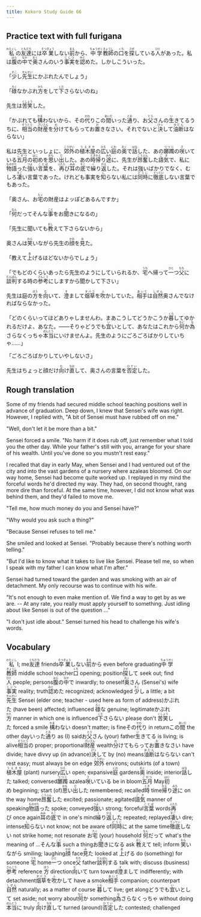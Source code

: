 ```yaml
---
title: Kokoro Study Guide 66
---
```


## Practice text with full furigana

<p>
<ruby><rb>私</rb><rt>わたくし</rt></ruby>の<ruby><rb>友達</rb><rt>ともだち</rt></ruby>には<ruby><rb>卒業</rb><rt>そつぎょう</rt></ruby>しない<ruby><rb>前</rb><rt>まえ</rt></ruby>から、<ruby><rb>中学</rb><rt>ちゅうがく</rt></ruby><ruby><rb>教師</rb><rt>きょうし</rt></ruby>の<ruby><rb>口</rb><rt>くち</rt></ruby>を<ruby><rb>探</rb><rt>さが</rt></ruby>している<ruby><rb>人</rb><rt>ひと</rt></ruby>があった。私は<ruby><rb>腹</rb><rt>はら</rt></ruby>の<ruby><rb>中</rb><rt>なか</rt></ruby>で<ruby><rb>奥</rb><rt>おく</rt></ruby>さんのいう<ruby><rb>事実</rb><rt>じじつ</rt></ruby>を<ruby><rb>認</rb><rt>みと</rt></ruby>めた。しかしこういった。
</p>

<p>
「<ruby><rb>少</rb><rt>すこ</rt></ruby>し<ruby><rb>先生</rb><rt>せんせい</rt></ruby>にかぶれたんでしょう」
</p>

<p>
「<ruby><rb>碌</rb><rt>ろく</rt></ruby>なかぶれ<ruby><rb>方</rb><rt>かた</rt></ruby>をして<ruby><rb>下</rb><rt>くだ</rt></ruby>さらないのね」
</p>

<p>
先生は<ruby><rb>苦笑</rb><rt>くしょう</rt></ruby>した。
</p>

<p>
「かぶれても<ruby><rb>構</rb><rt>かま</rt></ruby>わないから、その<ruby><rb>代</rb><rt>かわ</rt></ruby>りこの<ruby><rb>間</rb><rt>あいだ</rt></ruby>いった<ruby><rb>通</rb><rt>とお</rt></ruby>り、お<ruby><rb>父</rb><rt>とう</rt></ruby>さんの<ruby><rb>生</rb><rt>い</rt></ruby>きてるうちに、<ruby><rb>相当</rb><rt>そうとう</rt></ruby>の<ruby><rb>財産</rb><rt>ざいさん</rt></ruby>を<ruby><rb>分</rb><rt>わ</rt></ruby>けてもらってお<ruby><rb>置</rb><rt>お</rt></ruby>きなさい。それでないと<ruby><rb>決</rb><rt>けっ</rt></ruby>して<ruby><rb>油断</rb><rt>ゆだん</rt></ruby>はならない」
</p>

<p>
私は先生といっしょに、<ruby><rb>郊外</rb><rt>こうがい</rt></ruby>の<ruby><rb>植木屋</rb><rt>うえきや</rt></ruby>の<ruby><rb>広</rb><rt>ひろ</rt></ruby>い<ruby><rb>庭</rb><rt>にわ</rt></ruby>の<ruby><rb>奥</rb><rt>おく</rt></ruby>で<ruby><rb>話</rb><rt>はな</rt></ruby>した、あの<ruby><rb>躑躅</rb><rt>つつじ</rt></ruby>の<ruby><rb>咲</rb><rt>さ</rt></ruby>いている<ruby><rb>五月</rb><rt>ごがつ</rt></ruby>の<ruby><rb>初</rb><rt>はじ</rt></ruby>めを<ruby><rb>思</rb><rt>おも</rt></ruby>い<ruby><rb>出</rb><rt>だ</rt></ruby>した。あの<ruby><rb>時</rb><rt>とき</rt></ruby><ruby><rb>帰</rb><rt>かえ</rt></ruby>り<ruby><rb>途</rb><rt>みち</rt></ruby>に、先生が<ruby><rb>昂奮</rb><rt>こうふん</rt></ruby>した<ruby><rb>語気</rb><rt>ごき</rt></ruby>で、私に<ruby><rb>物語</rb><rt>ものがた</rt></ruby>った<ruby><rb>強</rb><rt>つよ</rt></ruby>い<ruby><rb>言葉</rb><rt>ことば</rt></ruby>を、<ruby><rb>再</rb><rt>ふたた</rt></ruby>び<ruby><rb>耳</rb><rt>みみ</rt></ruby>の<ruby><rb>底</rb><rt>そこ</rt></ruby>で<ruby><rb>繰</rb><rt>く</rt></ruby>り<ruby><rb>返</rb><rt>かえ</rt></ruby>した。それは強いばかりでなく、むしろ<ruby><rb>凄</rb><rt>すご</rt></ruby>い言葉であった。けれども事実を<ruby><rb>知</rb><rt>し</rt></ruby>らない私には<ruby><rb>同時</rb><rt>どうじ</rt></ruby>に<ruby><rb>徹底</rb><rt>てってい</rt></ruby>しない言葉でもあった。
</p>

<p>
「奥さん、お<ruby><rb>宅</rb><rt>たく</rt></ruby>の財産はよッぽどあるんですか」
</p>

<p>
「<ruby><rb>何</rb><rt>なん</rt></ruby>だってそんな<ruby><rb>事</rb><rt>こと</rt></ruby>をお<ruby><rb>聞</rb><rt>き</rt></ruby>きになるの」
</p>

<p>
「先生に聞いても<ruby><rb>教</rb><rt>おし</rt></ruby>えて下さらないから」
</p>

<p>
奥さんは<ruby><rb>笑</rb><rt>わら</rt></ruby>いながら先生の<ruby><rb>顔</rb><rt>かお</rt></ruby>を<ruby><rb>見</rb><rt>み</rt></ruby>た。
</p>

<p>
「教えて<ruby><rb>上</rb><rt>あ</rt></ruby>げるほどないからでしょう」
</p>

<p>
「でもどのくらいあったら先生のようにしていられるか、<ruby><rb>宅</rb><rt>うち</rt></ruby>へ帰って<ruby><rb>一</rb><rt>ひと</rt></ruby>つ<ruby><rb>父</rb><rt>ちち</rt></ruby>に<ruby><rb>談判</rb><rt>だんぱん</rt></ruby>する時の<ruby><rb>参考</rb><rt>さんこう</rt></ruby>にしますから聞かして下さい」
</p>

<p>
先生は庭の<ruby><rb>方</rb><rt>ほう</rt></ruby>を<ruby><rb>向</rb><rt>む</rt></ruby>いて、<ruby><rb>澄</rb><rt>す</rt></ruby>まして<ruby><rb>烟草</rb><rt>タバコ</rt></ruby>を<ruby><rb>吹</rb><rt>ふ</rt></ruby>かしていた。<ruby><rb>相手</rb><rt>あいて</rt></ruby>は<ruby><rb>自然</rb><rt>しぜん</rt></ruby>奥さんでなければならなかった。
</p>

<p>
「どのくらいってほどありゃしませんわ。まあこうしてどうかこうか<ruby><rb>暮</rb><rt>くら</rt></ruby>してゆかれるだけよ、あなた。――そりゃどうでも<ruby><rb>宜</rb><rt>い</rt></ruby>いとして、あなたはこれから<ruby><rb>何</rb><rt>なに</rt></ruby>か<ruby><rb>為</rb><rt>な</rt></ruby>さらなくっちゃ<ruby><rb>本当</rb><rt>ほんとう</rt></ruby>にいけませんよ。先生のようにごろごろばかりしていちゃ……」
</p>

「ごろごろばかりしていやしないさ」

<p>
先生はちょっと顔だけ<ruby><rb>向</rb><rt>む</rt></ruby>け<ruby><rb>直</rb><rt>なお</rt></ruby>して、奥さんの言葉を<ruby><rb>否定</rb><rt>ひてい</rt></ruby>した。
</p>


## Rough translation

Some of my friends had secured middle school teaching positions well in advance of graduation. Deep down, I knew that Sensei's wife was right. However, I replied with, "A bit of Sensei must have rubbed off on me."

"Well, don't let it be more than a bit."

Sensei forced a smile. "No harm if it does rub off, just remember what I told you the other day. While your father's still with you, arrange for your share of his wealth. Until you've done so you mustn't rest easy."

I recalled that day in early May, when Sensei and I had ventured out of the city and into the vast gardens of a nursery where azaleas bloomed. On our way home, Sensei had become quite worked up. I replayed in my mind the forceful words he'd directed my way. They had, on second thought, rang more dire than forceful. At the same time, however, I did not know what was behind them, and they'd failed to move me.

"Tell me, how much money do you and Sensei have?"

"Why would you ask such a thing?"

"Because Sensei refuses to tell me."

She smiled and looked at Sensei. "Probably because there's nothing worth telling."

"But I'd like to know what it takes to live like Sensei. Please tell me, so when I speak with my father I can know what I'm after."

Sensei had turned toward the garden and was smoking with an air of detachment. My only recourse was to continue with his wife.

"It's not enough to even make mention of. We find a way to get by as we are. -- At any rate, you really must apply yourself to something. Just idling about like Sensei is out of the question ..."

"I don't just idle about." Sensei turned his head to challenge his wife's words. 


## Vocabulary

<p>
<span class="vocabstudy"><ruby><rb>私</rb><rt>わたくし</rt></ruby>&nbsp;I; me</span><span class="vocabstudy"><ruby><rb>友達</rb><rt>ともだち</rt></ruby>&nbsp;friends</span><span class="vocabstudy"><ruby><rb>卒業</rb><rt>そつぎょう</rt></ruby>しない<ruby><rb>前</rb><rt>まえ</rt></ruby>から&nbsp;even before graduating</span><span class="vocabstudy"><ruby><rb>中学</rb><rt>ちゅうがく</rt></ruby><ruby><rb>教師</rb><rt>きょうし</rt></ruby>&nbsp;middle school teacher</span><span class="vocabstudy"><ruby><rb>口</rb><rt>くち</rt></ruby>&nbsp;opening; position</span><span class="vocabstudy"><ruby><rb>探</rb><rt>さが</rt></ruby>して&nbsp;seek out; find</span><span class="vocabstudy"><ruby><rb>人</rb><rt>ひと</rt></ruby>&nbsp;people; persons</span><span class="vocabstudy"><ruby><rb>腹</rb><rt>はら</rt></ruby>の<ruby><rb>中</rb><rt>なか</rt></ruby>で&nbsp;inwardly; to oneself</span><span class="vocabstudy"><ruby><rb>奥</rb><rt>おく</rt></ruby>さん&nbsp;(Sensei's) wife</span><span class="vocabstudy"><ruby><rb>事実</rb><rt>じじつ</rt></ruby>&nbsp;reality; truth</span><span class="vocabstudy"><ruby><rb>認</rb><rt>みと</rt></ruby>めた&nbsp;recognized; acknowledged</span>
<span class="vocabstudy"><ruby><rb>少</rb><rt>すこ</rt></ruby>し&nbsp;a little; a bit</span><span class="vocabstudy"><ruby><rb>先生</rb><rt>せんせい</rt></ruby>&nbsp;Sensei (elder one; teacher - used here as form of address)</span><span class="vocabstudy">かぶれた&nbsp;(have been) affected; influenced</span>
<span class="vocabstudy"><ruby><rb>碌</rb><rt>ろく</rt></ruby>な&nbsp;genuine; legitimate</span><span class="vocabstudy">かぶれ<ruby><rb>方</rb><rt>かた</rt></ruby>&nbsp;manner in which one is influenced</span><span class="vocabstudy"><ruby><rb>下</rb><rt>くだ</rt></ruby>さらない&nbsp;please don't</span>
<span class="vocabstudy"><ruby><rb>苦笑</rb><rt>くしょう</rt></ruby>した&nbsp;forced a smile</span>
<span class="vocabstudy"><ruby><rb>構</rb><rt>かま</rt></ruby>わない&nbsp;doesn't matter; is fine</span><span class="vocabstudy">その<ruby><rb>代</rb><rt>かわ</rt></ruby>り&nbsp;in return</span><span class="vocabstudy">この<ruby><rb>間</rb><rt>あいだ</rt></ruby>&nbsp;the other day</span><span class="vocabstudy">いった<ruby><rb>通</rb><rt>とお</rt></ruby>り&nbsp;as (I) said</span><span class="vocabstudy">お<ruby><rb>父</rb><rt>とう</rt></ruby>さん&nbsp;(your) father</span><span class="vocabstudy"><ruby><rb>生</rb><rt>い</rt></ruby>きてる&nbsp;is living; is alive</span><span class="vocabstudy"><ruby><rb>相当</rb><rt>そうとう</rt></ruby>の&nbsp;proper; proportional</span><span class="vocabstudy"><ruby><rb>財産</rb><rt>ざいさん</rt></ruby>&nbsp;wealth</span><span class="vocabstudy"><ruby><rb>分</rb><rt>わ</rt></ruby>けてもらってお<ruby><rb>置</rb><rt>お</rt></ruby>きなさい&nbsp;have divide; have divvy up (in advance)</span><span class="vocabstudy"><ruby><rb>決</rb><rt>けっ</rt></ruby>して&nbsp;by (no) means</span><span class="vocabstudy"><ruby><rb>油断</rb><rt>ゆだん</rt></ruby>はならない&nbsp;can't rest easy; must always be on edge</span>
<span class="vocabstudy"><ruby><rb>郊外</rb><rt>こうがい</rt></ruby>&nbsp;environs; outskirts (of a town)</span><span class="vocabstudy"><ruby><rb>植木屋</rb><rt>うえきや</rt></ruby>&nbsp;(plant) nursery</span><span class="vocabstudy"><ruby><rb>広</rb><rt>ひろ</rt></ruby>い&nbsp;open; expansive</span><span class="vocabstudy"><ruby><rb>庭</rb><rt>にわ</rt></ruby>&nbsp;gardens</span><span class="vocabstudy"><ruby><rb>奥</rb><rt>おく</rt></ruby>&nbsp;inside; interior</span><span class="vocabstudy"><ruby><rb>話</rb><rt>はな</rt></ruby>した&nbsp;talked; conversed</span><span class="vocabstudy"><ruby><rb>躑躅</rb><rt>つつじ</rt></ruby>&nbsp;azalea</span><span class="vocabstudy"><ruby><rb>咲</rb><rt>さ</rt></ruby>いている&nbsp;be in bloom</span><span class="vocabstudy"><ruby><rb>五月</rb><rt>ごがつ</rt></ruby>&nbsp;May</span><span class="vocabstudy"><ruby><rb>初</rb><rt>はじ</rt></ruby>め&nbsp;beginning; start (of)</span><span class="vocabstudy"><ruby><rb>思</rb><rt>おも</rt></ruby>い<ruby><rb>出</rb><rt>だ</rt></ruby>した&nbsp;remembered; recalled</span><span class="vocabstudy"><ruby><rb>時</rb><rt>とき</rt></ruby>&nbsp;time</span><span class="vocabstudy"><ruby><rb>帰</rb><rt>かえ</rt></ruby>り<ruby><rb>途</rb><rt>みち</rt></ruby>に&nbsp;on the way home</span><span class="vocabstudy"><ruby><rb>昂奮</rb><rt>こうふん</rt></ruby>した&nbsp;excited; passionate; agitated</span><span class="vocabstudy"><ruby><rb>語気</rb><rt>ごき</rt></ruby>&nbsp;manner of speaking</span><span class="vocabstudy"><ruby><rb>物語</rb><rt>ものがた</rt></ruby>った&nbsp;spoke; conveyed</span><span class="vocabstudy"><ruby><rb>強</rb><rt>つよ</rt></ruby>い&nbsp;strong; forceful</span><span class="vocabstudy"><ruby><rb>言葉</rb><rt>ことば</rt></ruby>&nbsp;words</span><span class="vocabstudy"><ruby><rb>再</rb><rt>ふたた</rt></ruby>び&nbsp;once again</span><span class="vocabstudy"><ruby><rb>耳</rb><rt>みみ</rt></ruby>の<ruby><rb>底</rb><rt>そこ</rt></ruby>で&nbsp;in one's mind</span><span class="vocabstudy"><ruby><rb>繰</rb><rt>く</rt></ruby>り<ruby><rb>返</rb><rt>かえ</rt></ruby>した&nbsp;repeated; replayed</span><span class="vocabstudy"><ruby><rb>凄</rb><rt>すご</rt></ruby>い&nbsp;dire; intense</span><span class="vocabstudy"><ruby><rb>知</rb><rt>し</rt></ruby>らない&nbsp;not know; not be aware of</span><span class="vocabstudy"><ruby><rb>同時</rb><rt>どうじ</rt></ruby>に&nbsp;at the same time</span><span class="vocabstudy"><ruby><rb>徹底</rb><rt>てってい</rt></ruby>しない&nbsp;not strike home; not resonate</span>
<span class="vocabstudy">お<ruby><rb>宅</rb><rt>たく</rt></ruby>&nbsp;(your) household</span>
<span class="vocabstudy"><ruby><rb>何</rb><rt>なん</rt></ruby>だって&nbsp;what's the meaning of ...</span><span class="vocabstudy">そんな<ruby><rb>事</rb><rt>こと</rt></ruby>&nbsp;such a thing</span><span class="vocabstudy">お<ruby><rb>聞</rb><rt>き</rt></ruby>きになる&nbsp;ask</span>
<span class="vocabstudy"><ruby><rb>教</rb><rt>おし</rt></ruby>えて&nbsp;tell; inform</span>
<span class="vocabstudy"><ruby><rb>笑</rb><rt>わら</rt></ruby>いながら&nbsp;smiling; laughing</span><span class="vocabstudy"><ruby><rb>顔</rb><rt>かお</rt></ruby>&nbsp;face</span><span class="vocabstudy"><ruby><rb>見</rb><rt>み</rt></ruby>た&nbsp;looked at</span>
<span class="vocabstudy"><ruby><rb>上</rb><rt>あ</rt></ruby>げる&nbsp;do (something) for someone</span>
<span class="vocabstudy"><ruby><rb>宅</rb><rt>うち</rt></ruby>&nbsp;home</span><span class="vocabstudy"><ruby><rb>一</rb><rt>ひと</rt></ruby>つ&nbsp;once</span><span class="vocabstudy"><ruby><rb>父</rb><rt>ちち</rt></ruby>&nbsp;father</span><span class="vocabstudy"><ruby><rb>談判</rb><rt>だんぱん</rt></ruby>する&nbsp;talk with; discuss (business)</span><span class="vocabstudy"><ruby><rb>参考</rb><rt>さんこう</rt></ruby>&nbsp;reference</span>
<span class="vocabstudy"><ruby><rb>方</rb><rt>ほう</rt></ruby>&nbsp;direction</span><span class="vocabstudy"><ruby><rb>向</rb><rt>む</rt></ruby>いて&nbsp;turn toward</span><span class="vocabstudy"><ruby><rb>澄</rb><rt>す</rt></ruby>まして&nbsp;indifferently; with detachment</span><span class="vocabstudy"><ruby><rb>烟草</rb><rt>タバコ</rt></ruby>を<ruby><rb>吹</rb><rt>ふ</rt></ruby>かして&nbsp;have a smoke</span><span class="vocabstudy"><ruby><rb>相手</rb><rt>あいて</rt></ruby>&nbsp;companion; counterpart</span><span class="vocabstudy"><ruby><rb>自然</rb><rt>しぜん</rt></ruby>&nbsp;naturally; as a matter of course</span>
<span class="vocabstudy"><ruby><rb>暮</rb><rt>くら</rt></ruby>して&nbsp;live; get along</span><span class="vocabstudy">どうでも<ruby><rb>宜</rb><rt>い</rt></ruby>いとして&nbsp;set aside; not worry about</span><span class="vocabstudy"><ruby><rb>何</rb><rt>なに</rt></ruby>か&nbsp;something</span><span class="vocabstudy"><ruby><rb>為</rb><rt>な</rt></ruby>さらなくっちゃ&nbsp;without doing</span><span class="vocabstudy"><ruby><rb>本当</rb><rt>ほんとう</rt></ruby>に&nbsp;truly</span>
<span class="vocabstudy"><ruby><rb>向</rb><rt>む</rt></ruby>け<ruby><rb>直</rb><rt>なお</rt></ruby>して&nbsp;turned (around)</span><span class="vocabstudy"><ruby><rb>否定</rb><rt>ひてい</rt></ruby>した&nbsp;contested; challenged</span>
</p>
